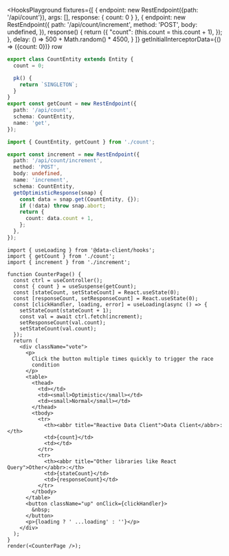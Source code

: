 
<HooksPlayground fixtures={[
{
endpoint: new RestEndpoint({path: '/api/count'}),
args: [],
response: { count: 0 }
},
{
endpoint: new RestEndpoint({
path: '/api/count/increment',
method: 'POST',
body: undefined,
}),
response() {
return ({
"count": (this.count = this.count + 1),
});
},
delay: () => 500 + Math.random() * 4500,
}
]}
getInitialInterceptorData={() => ({count: 0})}
row
>

```ts title="count" collapsed
export class CountEntity extends Entity {
  count = 0;

  pk() {
    return `SINGLETON`;
  }
}
export const getCount = new RestEndpoint({
  path: '/api/count',
  schema: CountEntity,
  name: 'get',
});
```

```ts title="increment" {9-15}
import { CountEntity, getCount } from './count';

export const increment = new RestEndpoint({
  path: '/api/count/increment',
  method: 'POST',
  body: undefined,
  name: 'increment',
  schema: CountEntity,
  getOptimisticResponse(snap) {
    const data = snap.get(CountEntity, {});
    if (!data) throw snap.abort;
    return {
      count: data.count + 1,
    };
  },
});
```

```tsx title="CounterPage" collapsed
import { useLoading } from '@data-client/hooks';
import { getCount } from './count';
import { increment } from './increment';

function CounterPage() {
  const ctrl = useController();
  const { count } = useSuspense(getCount);
  const [stateCount, setStateCount] = React.useState(0);
  const [responseCount, setResponseCount] = React.useState(0);
  const [clickHandler, loading, error] = useLoading(async () => {
    setStateCount(stateCount + 1);
    const val = await ctrl.fetch(increment);
    setResponseCount(val.count);
    setStateCount(val.count);
  });
  return (
    <div className="vote">
      <p>
        Click the button multiple times quickly to trigger the race
        condition
      </p>
      <table>
        <thead>
          <td></td>
          <td><small>Optimistic</small></td>
          <td><small>Normal</small></td>
        </thead>
        <tbody>
          <tr>
            <th><abbr title="Reactive Data Client">Data Client</abbr>:</th>
            <td>{count}</td>
            <td></td>
          </tr>
          <tr>
            <th><abbr title="Other libraries like React Query">Other</abbr>:</th>
            <td>{stateCount}</td>
            <td>{responseCount}</td>
          </tr>
        </tbody>
      </table>
      <button className="up" onClick={clickHandler}>
        &nbsp;
      </button>
      <p>{loading ? ' ...loading' : ''}</p>
    </div>
  );
}
render(<CounterPage />);
```

</HooksPlayground>